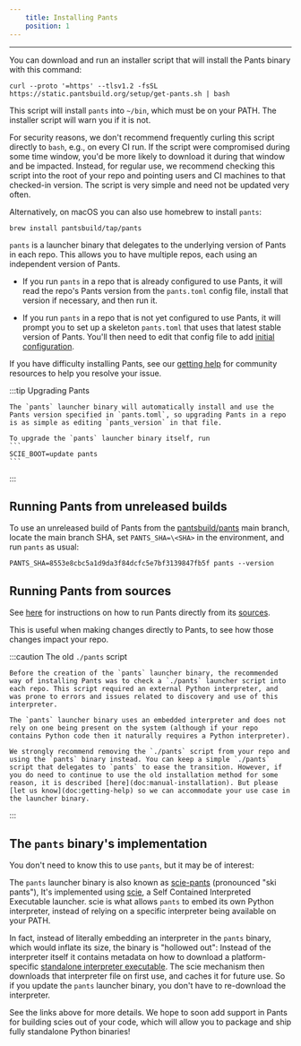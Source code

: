 ```yaml
---
    title: Installing Pants
    position: 1
---
```




---

You can download and run an installer script that will install the Pants binary with this command:

```
curl --proto '=https' --tlsv1.2 -fsSL https://static.pantsbuild.org/setup/get-pants.sh | bash
```

This script will install `pants` into `~/bin`, which must be on your PATH. The installer script will warn you if it is not.

For security reasons, we don't recommend frequently curling this script directly to `bash`, e.g., on every CI run. If the script were compromised during some time window, you'd be more likely to download it during that window and be impacted. Instead, for regular use, we recommend checking this script into the root of your repo and pointing users and CI machines to that checked-in version. The script is very simple and need not be updated very often.

Alternatively, on macOS you can also use homebrew to install `pants`:

```
brew install pantsbuild/tap/pants
```

`pants` is a launcher binary that delegates to the underlying version of Pants in each repo. This allows you to have multiple repos, each using an independent version of Pants.

- If you run `pants` in a repo that is already configured to use Pants, it will read the repo's Pants version from the `pants.toml` config file, install that version if necessary, and then run it.

- If you run `pants` in a repo that is not yet configured to use Pants, it will prompt you to set up a skeleton `pants.toml` that uses that latest stable version of Pants. You'll then need to edit that config file to add [initial configuration](doc:initial-configuration).

If you have difficulty installing Pants, see our [getting help](doc:getting-help) for community resources to help you resolve your issue.


:::tip Upgrading Pants

    The `pants` launcher binary will automatically install and use the Pants version specified in `pants.toml`, so upgrading Pants in a repo is as simple as editing `pants_version` in that file.
    
    To upgrade the `pants` launcher binary itself, run
    ```
    SCIE_BOOT=update pants
    ```
:::

Running Pants from unreleased builds
------------------------------------

To use an unreleased build of Pants from the [pantsbuild/pants](https://github.com/pantsbuild/pants) main branch, locate the main branch SHA, set `PANTS_SHA=\<SHA>` in the environment, and run `pants` as usual:

```
PANTS_SHA=8553e8cbc5a1d9da3f84dcfc5e7bf3139847fb5f pants --version
```

Running Pants from sources
--------------------------

See [here](doc:running-pants-from-sources) for instructions on how to run Pants directly from its [sources](https://github.com/pantsbuild/pants).

This is useful when making changes directly to Pants, to see how those changes impact your repo.



:::caution The old `./pants` script

    Before the creation of the `pants` launcher binary, the recommended way of installing Pants was to check a `./pants` launcher script into each repo. This script required an external Python interpreter, and was prone to errors and issues related to discovery and use of this interpreter. 
    
    The `pants` launcher binary uses an embedded interpreter and does not rely on one being present on the system (although if your repo contains Python code then it naturally requires a Python interpreter).
    
    We strongly recommend removing the `./pants` script from your repo and using the `pants` binary instead. You can keep a simple `./pants` script that delegates to `pants` to ease the transition. However, if you do need to continue to use the old installation method for some reason, it is described [here](doc:manual-installation). But please [let us know](doc:getting-help) so we can accommodate your use case in the launcher binary.
:::

The `pants` binary's implementation
-----------------------------------

You don't need to know this to use `pants`, but it may be of interest:

The `pants` launcher binary is also known as [scie-pants](https://github.com/pantsbuild/scie-pants) (pronounced "ski pants"), It's implemented using [scie](https://github.com/a-scie/jump), a Self Contained Interpreted Executable launcher. scie is what allows `pants` to embed its own Python interpreter, instead of relying on a specific interpreter being available on your PATH.

In fact, instead of literally embedding an interpreter in the `pants` binary, which would inflate its size, the binary is "hollowed out": Instead of the interpreter itself it contains metadata on how to download a platform-specific [standalone interpreter executable](https://gregoryszorc.com/docs/python-build-standalone/main/). The scie mechanism then downloads that interpreter file on first use, and caches it for future use. So if you update the `pants` launcher binary, you don't have to re-download the interpreter.

See the links above for more details. We hope to soon add support in Pants for building scies out of your code, which will allow you to package and ship fully standalone Python binaries!